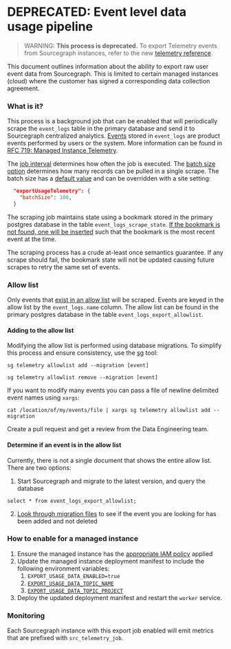 # DEPRECATED: Event level data usage pipeline

> WARNING: **This process is deprecated.** To export Telemetry events from Sourcegraph instances, refer to the new [telemetry reference](/dev/background-information/telemetry/).

This document outlines information about the ability to export raw user event data from Sourcegraph. This is limited
to certain managed instances (cloud) where the customer has signed a corresponding data collection agreement.

### What is it?

This process is a background job that can be enabled that will periodically scrape the `event_logs` table in the primary database
and send it to Sourcegraph centralized analytics. [Events](https://sourcegraph.com/search?q=context:global+repo:%5Egithub%5C.com/sourcegraph/sourcegraph%24+file:internal/database/event_logs.go+Event+type:symbol+select:symbol.struct&patternType=standard) stored in `event_logs` are product events performed by users or the system. More information can be found in [RFC 719: Managed Instance Telemetry](https://docs.google.com/document/d/1N9aO0uTlvwXI7FzdPjIUCn_d1tRkJUfsc0urWigRf6s/edit).

The [job interval](https://sourcegraph.com/search?q=context:global+repo:%5Egithub%5C.com/sourcegraph/sourcegraph%24+file:%cmd/worker/internal/telemetry/telemetry_job%5C.go+JobCooldownDuration&patternType=standard) determines how often the job is executed. The [batch size option](https://sourcegraph.com/search?q=context:global+repo:%5Egithub%5C.com/sourcegraph/sourcegraph%24+file:%cmd/worker/internal/telemetry/telemetry_job%5C.go+getBatchSize+type:symbol&patternType=standard) determines how many records can be pulled in a single scrape. The batch size has a [default value](https://sourcegraph.com/search?q=context:global+repo:%5Egithub%5C.com/sourcegraph/sourcegraph%24+file:%cmd/worker/internal/telemetry/telemetry_job%5C.go+MaxEventsCountDefault&patternType=standard) and can be overridden with a site setting:
``` json
  "exportUsageTelemetry": {
    "batchSize": 100,
  }
```

The scraping job maintains state using a bookmark stored in the primary postgres database in the table `event_logs_scrape_state`. [If the bookmark is not found, one will be inserted](https://sourcegraph.com/github.com/sourcegraph/sourcegraph/-/blob/cmd/worker/internal/telemetry/telemetry_job.go?L424-440) such that the bookmark is the most recent event at the time.

The scraping process has a crude at-least once semantics guarantee. If any scrape should fail, the bookmark state will not be updated causing future scrapes to retry the same set of events.

### Allow list

Only events that [exist in an allow list](https://sourcegraph.com/github.com/sourcegraph/sourcegraph@735bc0f69ce417ecce55a9194dbf349c954043e3/-/blob/internal/database/event_logs.go?L321-324) will be scraped. Events are keyed in the allow list by the `event_logs.name` column. The allow list can be found in the primary
postgres database in the table `event_logs_export_allowlist`.

#### Adding to the allow list
Modifying the allow list is performed using database migrations. To simplify this process and ensure consistency, use the [sg](https://docs.sourcegraph.com/dev/background-information/sg) tool:
``` shell
sg telemetry allowlist add --migration [event]
```

``` shell
sg telemetry allowlist remove --migration [event]
```

If you want to modify many events you can pass a file of newline delimited event names using `xargs`:
``` shell
cat /location/of/my/events/file | xargs sg telemetry allowlist add --migration
```

Create a pull request and get a review from the Data Engineering team.


#### Determine if an event is in the allow list
Currently, there is not a single document that shows the entire allow list. There are two options:
1. Start Sourcegraph and migrate to the latest version, and query the database
```postgresql
select * from event_logs_export_allowlist;
```
2. [Look through migration files](https://sourcegraph.com/search?q=context:global+repo:%5Egithub%5C.com/sourcegraph/sourcegraph%24+file:migrations+lang:sql+MY_EVENT_NAME&patternType=standard) to see if the event you are looking for has been added and not deleted


### How to enable for a managed instance
1. Ensure the managed instance has the [appropriate IAM policy](https://sourcegraph.sourcegraph.com/github.com/sourcegraph/deploy-sourcegraph-managed/-/blob/modules/terraform-managed-instance-new/iam.tf?L19-31&utm_source=raycast-sourcegraph&utm_campaign=search) applied
2. Update the managed instance deployment manifest to include the following environment variables:
   1. `EXPORT_USAGE_DATA_ENABLED=true`
   2. [`EXPORT_USAGE_DATA_TOPIC_NAME`](https://sourcegraph.sourcegraph.com/search?q=context:global+repo:%5Egithub%5C.com/sourcegraph/deploy-sourcegraph-managed%24+EXPORT_USAGE_DATA_TOPIC_NAME&patternType=standard)
   3. [`EXPORT_USAGE_DATA_TOPIC_PROJECT`](https://sourcegraph.sourcegraph.com/search?q=context:global+repo:%5Egithub%5C.com/sourcegraph/deploy-sourcegraph-managed%24+EXPORT_USAGE_DATA_TOPIC_PROJECT&patternType=standard)
3. Deploy the updated deployment manifest and restart the `worker` service.

### Monitoring
Each Sourcegraph instance with this export job enabled will emit metrics that are prefixed with `src_telemetry_job`.
